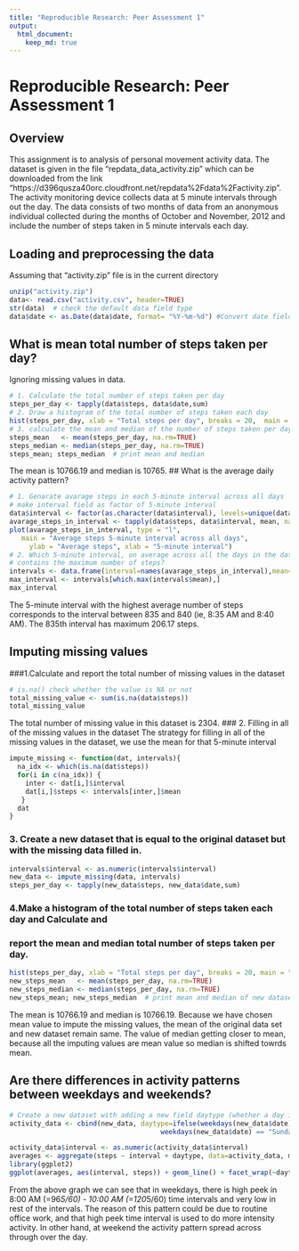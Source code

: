 ```yaml
---
title: "Reproducible Research: Peer Assessment 1"
output:
  html_document:
    keep_md: true
---
```

# Reproducible Research: Peer Assessment 1

## Overview 
This assignment is to analysis of personal movement activity data. The dataset is given in the file "repdata_data_activity.zip" which can be downloaded from the link "https://d396qusza40orc.cloudfront.net/repdata%2Fdata%2Factivity.zip". The activity monitoring device collects data at 5 minute intervals through out the day. The data consists of two months of data from an anonymous individual collected during the months of October and November, 2012 and include the number of steps taken in 5 minute intervals each day. 

## Loading and preprocessing the data
Assuming that "activity.zip" file is in the current directory
```r
unzip("activity.zip")
data<- read.csv("activity.csv", header=TRUE)
str(data)  # check the default data field type
data$date <- as.Date(data$date, format= "%Y-%m-%d") #Convert date field to Date class
```

## What is mean total number of steps taken per day?
Ignoring missing values in data.
```r
# 1. Calculate the total number of steps taken per day
steps_per_day <- tapply(data$steps, data$date,sum) 
# 2. Draw a histogram of the total number of steps taken each day
hist(steps_per_day, xlab = "Total steps per day", breaks = 20,  main = "Total daily steps") 
# 3. calculate the mean and median of the number of steps taken per day
steps_mean   <- mean(steps_per_day, na.rm=TRUE)
steps_median <- median(steps_per_day, na.rm=TRUE)
steps_mean; steps_median  # print mean and median
```

The mean is 10766.19 and median is 10765.
## What is the average daily activity pattern?
```r
# 1. Genarate avarage steps in each 5-minute interval across all days
# make interval field as factor of 5-minute interval
data$interval <- factor(as.character(data$interval), levels=unique(data$interval)) 
avarage_steps_in_interval <- tapply(data$steps, data$interval, mean, na.rm = TRUE)
plot(avarage_steps_in_interval, type = "l",
   main = "Average steps 5-minute interval across all days",
     ylab = "Average steps", xlab = "5-minute interval")
# 2. Which 5-minute interval, on average across all the days in the dataset, 
# contains the maximum number of steps?
intervals <- data.frame(interval=names(avarage_steps_in_interval),mean=avarage_steps_in_interval)
max_interval <- intervals[which.max(intervals$mean),]
max_interval
```
The 5-minute interval with the highest average number of steps corresponds to the interval between 835 and 840 (ie, 8:35 AM and 8:40 AM).
The 835th interval has maximum 206.17 steps.

## Imputing missing values
###1.Calculate and report the total number of missing values in the dataset 
```r
# is.na() check whether the value is NA or not
total_missing_value <- sum(is.na(data$steps)) 
total_missing_value 
```

The total number of missing value in this dataset is 2304.
### 2. Filling in all of the missing values in the dataset
The strategy for filling in all of the missing values in the dataset, we use the mean for that 5-minute interval
```r
impute_missing <- function(dat, intervals){
  na_idx <- which(is.na(dat$steps))
  for(i in c(na_idx)) {
    inter <- dat[i,]$interval
    dat[i,]$steps <- intervals[inter,]$mean
   }
  dat
}
```

### 3. Create a new dataset that is equal to the original dataset but with the missing data filled in.
```r
intervals$interval <- as.numeric(intervals$interval)
new_data <- impute_missing(data, intervals)
steps_per_day <- tapply(new_data$steps, new_data$date,sum)
```

### 4.Make a histogram of the total number of steps taken each day and Calculate and 
### report the mean and median total number of steps taken per day.
```r
hist(steps_per_day, xlab = "Total steps per day", breaks = 20, main = "Total daily steps") 
new_steps_mean   <- mean(steps_per_day, na.rm=TRUE)
new_steps_median <- median(steps_per_day, na.rm=TRUE)
new_steps_mean; new_steps_median  # print mean and median of new dataset
```

The mean is 10766.19 and median is 10766.19. Because we  have chosen mean value to impute the missing values, the mean of the original data set and new dataset remain same. The value of median getting closer to mean, because all the imputing values are mean value so median is shifted towrds mean.

## Are there differences in activity patterns between weekdays and weekends?   
```r
# Create a new dataset with adding a new field daytype (whether a day is weekday or weekend).
activity_data <- cbind(new_data, daytype=ifelse(weekdays(new_data$date) == "Saturday" |       
                                      weekdays(new_data$date) == "Sunday", "weekend", "weekday"))

activity_data$interval <- as.numeric(activity_data$interval)
averages <- aggregate(steps ~ interval + daytype, data=activity_data, mean)
library(ggplot2)
ggplot(averages, aes(interval, steps)) + geom_line() + facet_wrap(~daytype,nrow=2, ncol=1 ) +xlab("5-minute interval") + ylab("Number of steps")
```

From the above graph we can see that in weekdays, there is high peek in 8:00 AM (=96*5/60) - 10:00 AM (=120*5/60) time intervals and very low in rest of the intervals. The reason of this pattern could be due to routine office work,  and that high peek time interval is used to do more intensity activity. In other hand, at weekend the activity pattern spread across through over the day.

